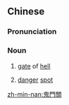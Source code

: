 {{also|鬼门关}}
==Chinese==
{{zh-forms|s=鬼门关|type=21}}

===Pronunciation===
{{zh-pron
|m=guǐménguān
|c=gwai2 mun4 gwaan1
|cat=n
}}

===Noun===
{{zh-noun}}

# [[gate]] of [[hell]]
# {{lb|zh|figurative}} [[danger]] [[spot]]

[[zh-min-nan:鬼門關]]